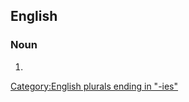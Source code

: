 ==English==

===Noun===
{{head|en|noun form}}

# {{plural of|en|callosity}}

[[Category:English plurals ending in "-ies"]]